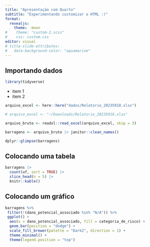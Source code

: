 ```yaml
---
title: "Apresentação com Quarto"
subtitle: "Experimentando customizar o HTML :)"
format: 
  revealjs:
    theme:  moon
#    theme: "custom-2.scss"
#    css: custom.css
editor: visual
# title-slide-attributes: 
#   data-background-color: "aquamarine"
---
```


## Importando dados

```r
library(tidyverse)
```

-   item 1
-   item 2

```r
arquivo_excel <- here::here("dados/Relatorio_20235918.xlsx")

# arquivo_excel <- "~/Downloads/Relatorio_20235918.xlsx"

arquivo_bruto <- readxl::read_excel(arquivo_excel, skip = 3)

barragens <- arquivo_bruto |> janitor::clean_names()

dplyr::glimpse(barragens)
```

## Colocando uma tabela

```r
barragens |> 
  count(uf, sort = TRUE) |> 
  slice_head(n = 5) |> 
  knitr::kable()
```

## Colocando um gráfico

```r
barragens %>%
 filter(!(dano_potencial_associado %in% "N/A")) %>%
 ggplot() +
  aes(x = dano_potencial_associado, fill = categoria_de_risco) +
  geom_bar(position = "dodge") +
  scale_fill_brewer(palette = "Dark2", direction = 1) +
  theme_minimal() +
  theme(legend.position = "top")
```
